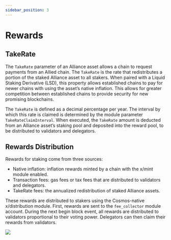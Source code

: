 ```yaml
---
sidebar_position: 3
---
```


# Rewards

## TakeRate

The `TakeRate` parameter of an Alliance asset allows a chain to request payments from an Allied chain. The `TakeRate` is the rate that redistributes a portion of the staked Alliance asset to all stakers. When paired with a Liquid Staking Derivative (LSD), this property allows established chains to pay for newer chains with using the asset’s native inflation. This allows for greater  competition between established chains to provide security for new promising blockchains.

The `TakeRate` is defined as a decimal percentage per year. The interval by which this rate is claimed is determined by the module parameter `TakeRateClaimInterval`. When executed, the `TakeRate` amount is deducted from an Alliance asset’s staking pool and deposited into the reward pool, to be distributed to validators and delegators.

## Rewards Distribution

Rewards for staking come from three sources:

- Native inflation: inflation rewards minted by a chain with the x/mint module enabled.
- Transaction fees: gas fees or tax fees that are distributed to validators and delegators.
- TakeRate fees: the annualized redistribution of staked Alliance assets.

These rewards are distributed to stakers using the Cosmos-native x/distribution module. First, rewards are sent to the `fee_collector` module account. During the next begin block event, all rewards are distributed to validators proportional to their voting power. Delegators can then claim their rewards from validators.

![](/img/alliance/rewards.png)